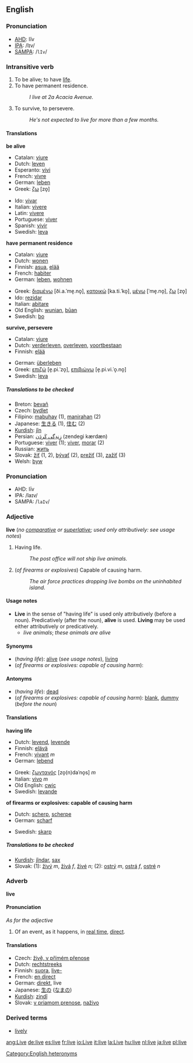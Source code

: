 ==English==

{{rank|French|family|earth|406|live|hard|ask|question}}

===Pronunciation===
*[[AHD]]: lĭv
*[[IPA]]: /lɪv/
*[[SAMPA]]: /<tt>lIv</tt>/

===Intransitive verb===
{{en-infl-reg-other-e|liv|e||}}

#To be alive; to have [[life]].
#To have permanent residence.
#:''I live at 2a Acacia Avenue.''
#To survive, to persevere.
#:''He's not expected to live for more than a few months.''

====Translations====

'''be alive'''
{{top}}
*Catalan: [[viure]]
*Dutch: [[leven]]
*Esperanto: [[vivi]]
*French: [[vivre]]
*German: [[leben]]
*Greek: [[ζω]] [zo̞]
{{mid}}
*Ido: [[vivar]]
*Italian: [[vivere]]
*Latin: [[vivere]]
*Portuguese: [[viver]]
*Spanish: [[vivir]]
*Swedish: [[leva]]
{{bottom}}

'''have permanent residence'''
{{top}}
*Catalan: [[viure]]
*Dutch: [[wonen]]
*Finnish: [[asua]], [[elää]]
*French: [[habiter]]
*German: [[leben]], [[wohnen]]
{{mid}}
*Greek: [[διαμένω]] [ði.a.ˈme̞.no̞], [[κατοικώ]] [ka.ti.ˈko̞], [[μένω]] [ˈme̞.no̞], [[ζω]] [zo̞]
*Ido: [[rezidar]]
*Italian: [[abitare]]
*Old English: [[wunian]], [[buan|būan]]
*Swedish: [[bo]]
{{bottom}}

'''survive, persevere'''
{{top}}
*Catalan: [[viure]]
*Dutch: [[verderleven]], [[overleven]], [[voortbestaan]]
*Finnish: [[elää]]
{{mid}}
*German: [[überleben]]
*Greek: [[επιζώ]] [e̞.pi.ˈzo̞], [[επιβιώνω]] [e̞.pi.vi.ˈo̞.no̞]
*Swedish: [[leva]]
{{bottom}}

=====Translations to be checked=====
<!--Remove this section once all of the translations below have been moved into the tables above.-->
{{checktrans}}

*Breton: [[bevañ]]
*Czech: [[bydlet]]
*Filipino: [[mabuhay]] (1), [[manirahan]] (2)
*Japanese: [[生きる]] (1), [[住む]] (2)
*[[Kurdish]]: [[jîn]]
*Persian:  [[زِندِگی کَردَن]] (zendegi kærdæn)
*Portuguese: [[viver]] (1); [[viver]], [[morar]] (2)
*Russian: [[жить]]
*Slovak: [[žiť]] (1, 2), [[bývať]] (2), [[prežiť]] (3), [[zažiť]] (3)
*Welsh: [[byw]]

===Pronunciation===
*AHD: līv
*IPA: /laɪv/
*SAMPA: /<tt>laIv</tt>/

===Adjective===
'''live''' (''no [[comparative]] or [[superlative]]; used only attributively: see usage notes'')

#Having life.
#:''The post office will not ship live animals.''
#(''of firearms or explosives'') Capable of causing harm.
#:''The air force practices dropping live bombs on the uninhabited island.''

====Usage notes====
*'''Live''' in the sense of "having life" is used only attributively (before a noun).  Predicatively (after the noun), '''alive''' is used.  '''Living''' may be used either attributively or predicatively.
**''live animals''; ''these animals are alive''

====Synonyms====
*(''having life''): [[alive]] (''see usage notes''), [[living]]
*(''of firearms or explosives: capable of causing harm''):

====Antonyms====
*(''having life''): [[dead]]
*(''of firearms or explosives: capable of causing harm''): [[blank]], [[dummy]] (''before the noun'')

====Translations====

'''having life'''
{{top}}
*Dutch: [[levend]], [[levende]]
*Finnish: [[elävä]]
*French: [[vivant]] ''m''
*German:  [[lebend]]
{{mid}}
*Greek: [[ζωντανός]] [zo̞(n)daˈno̞s] ''m''
*Italian: [[vivo]] ''m''
*Old English: [[cwic]]
*Swedish: [[levande]]
{{bottom}}

'''of firearms or explosives: capable of causing harm'''
{{top}}
*Dutch: [[scherp]], [[scherpe]]
*German: [[scharf]]
{{mid}}
*Swedish: [[skarp]]
{{bottom}}

=====Translations to be checked=====
<!--Remove this section once all of the translations below have been moved into the tables above.-->
{{checktrans}}

*[[Kurdish]]: [[jîndar]], [[sax]]
*Slovak: (1): [[živý]] ''m'', [[živá]] ''f'', [[živé]] ''n''; (2): [[ostrý]] ''m'', [[ostrá]] ''f'', [[ostré]] ''n''

===Adverb===
'''live'''

====Pronunciation====
''As for the adjective''

#Of an event, as it happens, in [[real time]], [[direct]].

====Translations====
*Czech: [[živě, v přímém přenose]]
*Dutch: [[rechtstreeks]]
*Finnish: [[suora]], [[live-]]
*French: [[en direct]]
*German: [[direkt]], live
*Japanese: [[生]]の ([[なま]]の)
*[[Kurdish]]: [[zindî]]
*Slovak: [[v priamom prenose]], [[naživo]]

===Derived terms===
*[[lively]]

[[Category:English heteronyms]]

[[ang:Live]]
[[de:live]]
[[es:live]]
[[fr:live]]
[[io:Live]]
[[it:live]]
[[la:Live]]
[[hu:live]]
[[nl:live]]
[[ja:live]]
[[pl:live]]